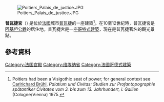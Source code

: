 [[File:Poitiers_Palais_de_justice.JPG|thumb]]

'''普瓦捷宮'''（{{lang-fr|le Palais de justice de Poitiers}}) 是位於[[法國|法國]]城市[[普瓦捷|普瓦捷]]的一座建築<ref>Poitiers had been a Visigothic seat of power; for general context see [[Carlrichard_Brühl|Carlrichard Brühl]], ''Palatium und Civitas: Studien zur Profantopographie spätantiker Civitates vom 3. bis zum 13. Jahrhundert, i: Gallien'' (Cologne/Vienna) 1975.</ref>。在10至12世紀時，普瓦捷宮是[[阿基坦公爵|阿基坦公爵]]的居住地。普瓦捷宮是一座[[哥特式建築|哥特式建築]]，現在是普瓦捷著名的觀光景點。
== 參考資料 ==
{{reflist}}
[[Category:法国宫殿|Category:法国宫殿]]
[[Category:维埃纳省|Category:维埃纳省]]
[[Category:法國哥德式建築|Category:法國哥德式建築]]